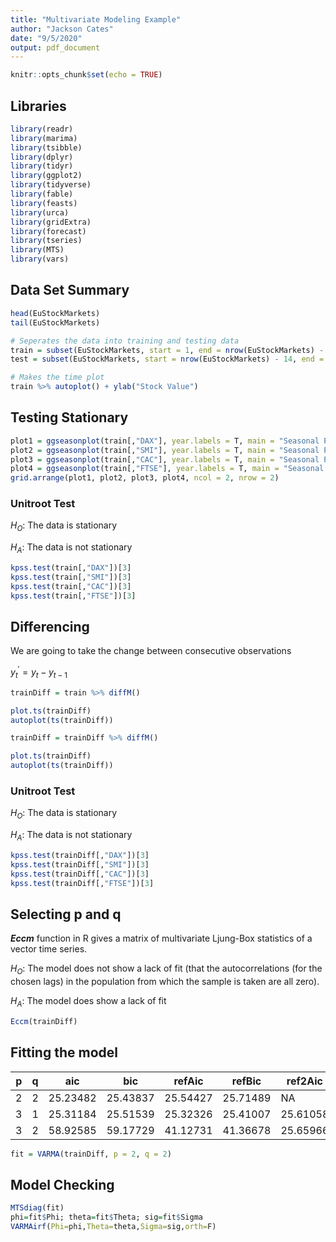 ```yaml
---
title: "Multivariate Modeling Example"
author: "Jackson Cates"
date: "9/5/2020"
output: pdf_document
---
```


```r
knitr::opts_chunk$set(echo = TRUE)
```

## Libraries
```r
library(readr)
library(marima)
library(tsibble)
library(dplyr)
library(tidyr)
library(ggplot2)
library(tidyverse)
library(fable)
library(feasts)
library(urca)
library(gridExtra)
library(forecast)
library(tseries)
library(MTS)
library(vars)
```

## Data Set Summary
```r
head(EuStockMarkets)
tail(EuStockMarkets)

# Seperates the data into training and testing data
train = subset(EuStockMarkets, start = 1, end = nrow(EuStockMarkets) - 14)
test = subset(EuStockMarkets, start = nrow(EuStockMarkets) - 14, end = nrow(EuStockMarkets))

# Makes the time plot
train %>% autoplot() + ylab("Stock Value")
```

\pagebreak

## Testing Stationary
```r
plot1 = ggseasonplot(train[,"DAX"], year.labels = T, main = "Seasonal Plot: DAX", ylab = "Stock Value")
plot2 = ggseasonplot(train[,"SMI"], year.labels = T, main = "Seasonal Plot: SMI", ylab = "Stock Value")
plot3 = ggseasonplot(train[,"CAC"], year.labels = T, main = "Seasonal Plot: CAC", ylab = "Stock Value")
plot4 = ggseasonplot(train[,"FTSE"], year.labels = T, main = "Seasonal Plot: FTSE", ylab = "Stock Value")
grid.arrange(plot1, plot2, plot3, plot4, ncol = 2, nrow = 2)
```

### Unitroot Test
$H_O:$ The data is stationary

$H_A:$ The data is not stationary

```r
kpss.test(train[,"DAX"])[3]
kpss.test(train[,"SMI"])[3]
kpss.test(train[,"CAC"])[3]
kpss.test(train[,"FTSE"])[3]
```

\pagebreak

## Differencing

We are going to take the change between consecutive observations

$y_t^\prime = y_t - y_{t-1}$

```r
trainDiff = train %>% diffM()

plot.ts(trainDiff)
autoplot(ts(trainDiff))

trainDiff = trainDiff %>% diffM()

plot.ts(trainDiff)
autoplot(ts(trainDiff))
```

### Unitroot Test
$H_O:$ The data is stationary

$H_A:$ The data is not stationary

```r
kpss.test(trainDiff[,"DAX"])[3]
kpss.test(trainDiff[,"SMI"])[3]
kpss.test(trainDiff[,"CAC"])[3]
kpss.test(trainDiff[,"FTSE"])[3]
```

\pagebreak

## Selecting p and q

***Eccm*** function in R gives a matrix of multivariate Ljung-Box statistics of a vector time series.

$H_O:$ The model does not show a lack of fit (that the autocorrelations (for the chosen lags) in the population from which the sample is taken are all zero).

$H_A:$ The model does show a lack of fit

```r
Eccm(trainDiff)
```

\pagebreak

## Fitting the model

| p | q |   aic  |   bic   | refAic | refBic | ref2Aic | ref2Bic |
|---|---|--------|---------|--------|--------|---------|---------|
| 2 | 2 |25.23482|25.43837 |25.54427|25.71489|NA       |NA       |
| 3 | 1 |25.31184|25.51539 |25.32326|25.41007|25.61058 |25.79916 |
| 3 | 2 |58.92585|59.17729 |41.12731|41.36678|25.65966 |25.80334 |


```r
fit = VARMA(trainDiff, p = 2, q = 2)
```

\pagebreak

## Model Checking

```r
MTSdiag(fit)
phi=fit$Phi; theta=fit$Theta; sig=fit$Sigma 
VARMAirf(Phi=phi,Theta=theta,Sigma=sig,orth=F)
```

